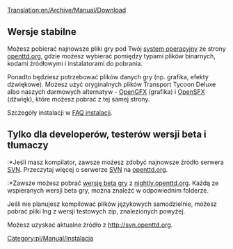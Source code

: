 [[Translation:en/Archive/Manual/Download]]
{{pl/Tłumaczenie|oryg. = en/Archive/Manual/Download
|z     = en
|na    = pl
|Postępy = 90
}}
{{pl/Manual/Spis treści}}
== Wersje stabilne ==
Możesz pobierać najnowsze pliki gry pod Twój [[pl/Archive/Compilation and Ports/System Operacyjny|system operacyjny]] ze strony [http://www.openttd.org/download-stable openttd.org], gdzie możesz wybierać pomiędzy typami plików binarnych, kodami źródłowymi i instalatorami do pobrania.

Ponadto będziesz potrzebować plików danych gry (np. grafika, efekty dżwiękowe). Możesz użyć oryginalnych plików Transport Tycoon Deluxe albo naszych darmowych alternatyw - [[pl/Archive/Community/OpenGFX Readme|OpenGFX]] (grafika) i [[pl/Archive/Community/Wymiana Efektów Dźwiękowych|OpenSFX]] (dźwięk), które możesz pobrać z tej samej strony.

Szczegóły instalacji w [[pl/Archive/Manual/FAQ Instalacji|FAQ instalacji]].

== Tylko dla developerów, testerów wersji beta i tłumaczy ==
:*Jeśli masz kompilator, zawsze możesz zdobyć najnowsze źródło serwera [[pl/Development/FAQ rozwoju|SVN]]. Przeczytaj więcej o serwerze [[pl/Development/FAQ rozwoju|SVN]] na [http://www.openttd.org/development openttd.org].
:*Zawsze możesz pobrać [[pl/Archive/Community/Wersje nightly|wersję beta gry]] z [http://nightly.openttd.org/ nightly.openttd.org].  Każdą ze wspieranych wersji beta gry, można znaleźć w odpowiednim folderze.

Jeśli nie planujesz kompilować plików językowych samodzielnie, możesz pobrać pliki lng z wersji testowych zip, znalezionych powyżej.

Możesz uzyskać aktualne źródło z [http://svn.openttd.org/ http://svn.openttd.org].
[[Category:pl/Manual/Instalacja]]